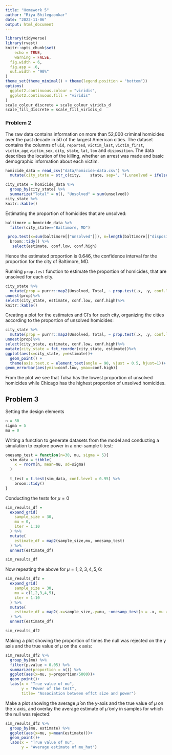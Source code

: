 ```yaml
---
title: "Homework 5"
author: "Riya Bhilegaonkar"
date: "2022-11-06"
output: html_document
---
```


```r
library(tidyverse)
library(rvest)
knitr::opts_chunk$set(
	echo = TRUE,
	warning = FALSE,
  fig.width = 6,
  fig.asp = .6,
  out.width = "90%"
)
theme_set(theme_minimal() + theme(legend.position = "bottom"))
options(
  ggplot2.continuous.colour = "viridis",
  ggplot2.continuous.fill = "viridis"
)
scale_colour_discrete = scale_colour_viridis_d
scale_fill_discrete = scale_fill_viridis_d
```

### Problem 2

The raw data contains information on more than 52,000 criminal homicides over the past decade in 50 of the largest American cities. The dataset contains the columns of `uid`, `reported`, `victim_last`, `victim_first`, `victim_age`,`victim_sex`, `city`, `state`, `lat`, `lon` and `disposition`. The data describes the location of the killing, whether an arrest was made and basic demographic information about each victim. 
```r
homicide_data = read_csv("data/homicide-data.csv") %>%
  mutate(city_state = str_c(city,    state, sep=", "),unsolved = ifelse((disposition=="Closed without arrest" | disposition =="Open/No arrest"), 1, 0)) 

city_state = homicide_data %>%
  group_by(city_state) %>%
  summarize("Total" = n(), "Unsolved" = sum(unsolved))
city_state %>%
knitr::kable()


```

Estimating the proportion of homicides that are unsolved:
```r
baltimore = homicide_data %>%
  filter(city_state=="Baltimore, MD")

 prop.test(x=sum(baltimore[["unsolved"]]), n=length(baltimore[["disposition"]]), conf.level=0.95) %>% 
  broom::tidy() %>%
   select(estimate, conf.low, conf.high)
```
Hence the estimated proportion is 0.646, the confidence interval for the proportion for the city of Baltimore, MD.

Running `prop.test` function to estimate the proportion of homicides, that are unsolved for each city. 
```r
city_state %>%
  mutate(prop = purrr::map2(Unsolved, Total, ~ prop.test(.x, .y, conf.level=0.95) %>%                   broom::tidy())) %>%
unnest(prop)%>%
select(city_state, estimate, conf.low, conf.high)%>%
knitr::kable()
```


Creating a plot for the estimates and CI's for each city, organizing the cities according to the proportion of unsolved homicides:
```r
city_state %>%
  mutate(prop = purrr::map2(Unsolved, Total, ~ prop.test(.x, .y, conf.level=0.95) %>%                   broom::tidy())) %>%
unnest(prop)%>%
select(city_state, estimate, conf.low, conf.high)%>%
mutate(city_state = fct_reorder(city_state, estimate))%>%
ggplot(aes(x=city_state, y=estimate))+
  geom_point() +
  theme(axis.text.x = element_text(angle = 90, vjust = 0.5, hjust=1))+
geom_errorbar(aes(ymin=conf.low, ymax=conf.high))

```

From the plot we see that Tulsa has the lowest proportion of unsolved homicides while Chicago has the highest proportion of unsolved homicides.

## Problem 3
Setting the design elements
```r
n = 30
sigma = 5
mu = 0
```

Writing a function to generate datasets from the model and conducting a simulation to explore power in a one-sample t-test:

```r
onesamp_test = function(n=30, mu, sigma = 5){
  sim_data = tibble(
    x = rnorm(n, mean=mu, sd=sigma)
  )
  
  t_test = t.test(sim_data, conf.level = 0.95) %>%
    broom::tidy()
}

```

Conducting the tests for $\mu=0$
```r
sim_results_df = 
  expand_grid(
    sample_size = 30,
    mu = 0,
    iter = 1:10
  ) %>% 
  mutate(
    estimate_df = map2(sample_size,mu, onesamp_test)
  ) %>% 
  unnest(estimate_df)

sim_results_df
```

Now repeating the above for $\mu={1,2,3,4,5,6}$:
```r
sim_results_df2 = 
  expand_grid(
    sample_size = 30,
    mu = c(1,2,3,4,5),
    iter = 1:10
  ) %>% 
  mutate(
    estimate_df = map2(.x=sample_size,.y=mu, ~onesamp_test(n = .x, mu =.y))
  ) %>% 
  unnest(estimate_df)

sim_results_df2
```

Making a plot showing the proportion of times the null was rejected on the y axis and the true value of $\mu$ on the x axis:
```r
sim_results_df2 %>%
  group_by(mu) %>%
  filter(p.value < 0.05) %>%
  summarize(proportion = n()) %>%
  ggplot(aes(x=mu, y=proportion/5000))+
  geom_point()+
  labs(x = "True value of mu",
       y = "Power of the test",
       title= "Association between effct size and power")
```


Make a plot showing the average $\hat{\mu}$ on the y-axis and the true value of $\mu$ on the x axis, and overlay the average estimate of $\hat{\mu}$ only in samples for which the null was rejected:
```r
sim_results_df2 %>%
  group_by(mu, estimate) %>%
  ggplot(aes(x=mu, y=mean(estimate)))+
  geom_point()+
  labs(x = "True value of mu",
       y = "Average estimate of mu_hat")
```





